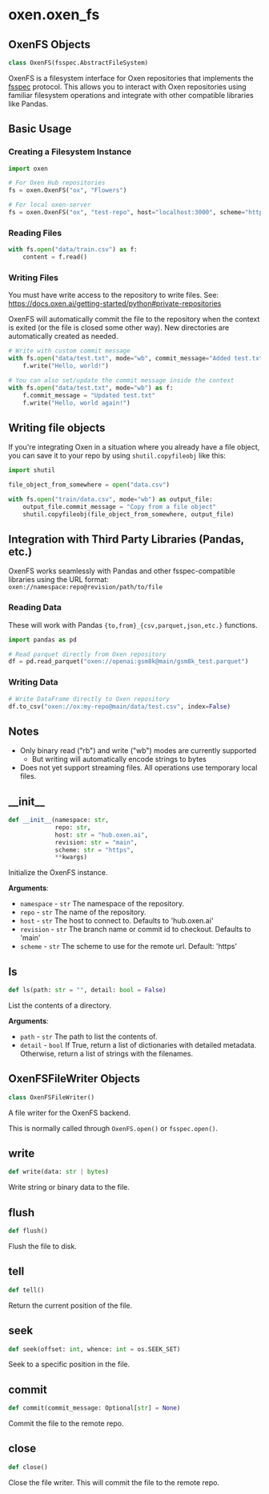 <a id="oxen.oxen_fs"></a>

# oxen.oxen\_fs

<a id="oxen.oxen_fs.OxenFS"></a>

## OxenFS Objects

```python
class OxenFS(fsspec.AbstractFileSystem)
```

OxenFS is a filesystem interface for Oxen repositories that implements the
[fsspec](https://filesystem-spec.readthedocs.io/en/latest/) protocol. This
allows you to interact with Oxen repositories using familiar filesystem
operations and integrate with other compatible libraries like Pandas.

## Basic Usage

### Creating a Filesystem Instance

```python
import oxen

# For Oxen Hub repositories
fs = oxen.OxenFS("ox", "Flowers")

# For local oxen-server
fs = oxen.OxenFS("ox", "test-repo", host="localhost:3000", scheme="http")
```

### Reading Files

```python
with fs.open("data/train.csv") as f:
    content = f.read()
```

### Writing Files

You must have write access to the repository to write files. See:
https://docs.oxen.ai/getting-started/python#private-repositories

OxenFS will automatically commit the file to the repository when the
context is exited (or the file is closed some other way). New
directories are automatically created as needed.

```python
# Write with custom commit message
with fs.open("data/test.txt", mode="wb", commit_message="Added test.txt") as f:
    f.write("Hello, world!")

# You can also set/update the commit message inside the context
with fs.open("data/test.txt", mode="wb") as f:
    f.commit_message = "Updated test.txt"
    f.write("Hello, world again!")
```

## Writing file objects

If you're integrating Oxen in a situation where you already have a file object,
you can save it to your repo by using `shutil.copyfileobj` like this:

```python
import shutil

file_object_from_somewhere = open("data.csv")

with fs.open("train/data.csv", mode="wb") as output_file:
    output_file.commit_message = "Copy from a file object"
    shutil.copyfileobj(file_object_from_somewhere, output_file)
```

## Integration with Third Party Libraries (Pandas, etc.)

OxenFS works seamlessly with Pandas and other fsspec-compatible libraries using
the URL format: `oxen://namespace:repo@revision/path/to/file`

### Reading Data

These will work with Pandas `{to,from}_{csv,parquet,json,etc.}` functions.

```python
import pandas as pd

# Read parquet directly from Oxen repository
df = pd.read_parquet("oxen://openai:gsm8k@main/gsm8k_test.parquet")
```

### Writing Data

```python
# Write DataFrame directly to Oxen repository
df.to_csv("oxen://ox:my-repo@main/data/test.csv", index=False)
```

## Notes
- Only binary read ("rb") and write ("wb") modes are currently supported
    - But writing will automatically encode strings to bytes
- Does not yet support streaming files. All operations use temporary local files.

<a id="oxen.oxen_fs.OxenFS.__init__"></a>

## \_\_init\_\_

```python
def __init__(namespace: str,
             repo: str,
             host: str = "hub.oxen.ai",
             revision: str = "main",
             scheme: str = "https",
             **kwargs)
```

Initialize the OxenFS instance.

**Arguments**:

- `namespace` - `str`
  The namespace of the repository.
- `repo` - `str`
  The name of the repository.
- `host` - `str`
  The host to connect to. Defaults to 'hub.oxen.ai'
- `revision` - `str`
  The branch name or commit id to checkout. Defaults to 'main'
- `scheme` - `str`
  The scheme to use for the remote url. Default: 'https'

<a id="oxen.oxen_fs.OxenFS.ls"></a>

## ls

```python
def ls(path: str = "", detail: bool = False)
```

List the contents of a directory.

**Arguments**:

- `path` - `str`
  The path to list the contents of.
- `detail` - `bool`
  If True, return a list of dictionaries with detailed metadata.
  Otherwise, return a list of strings with the filenames.

<a id="oxen.oxen_fs.OxenFSFileWriter"></a>

## OxenFSFileWriter Objects

```python
class OxenFSFileWriter()
```

A file writer for the OxenFS backend.

This is normally called through `OxenFS.open()` or `fsspec.open()`.

<a id="oxen.oxen_fs.OxenFSFileWriter.write"></a>

## write

```python
def write(data: str | bytes)
```

Write string or binary data to the file.

<a id="oxen.oxen_fs.OxenFSFileWriter.flush"></a>

## flush

```python
def flush()
```

Flush the file to disk.

<a id="oxen.oxen_fs.OxenFSFileWriter.tell"></a>

## tell

```python
def tell()
```

Return the current position of the file.

<a id="oxen.oxen_fs.OxenFSFileWriter.seek"></a>

## seek

```python
def seek(offset: int, whence: int = os.SEEK_SET)
```

Seek to a specific position in the file.

<a id="oxen.oxen_fs.OxenFSFileWriter.commit"></a>

## commit

```python
def commit(commit_message: Optional[str] = None)
```

Commit the file to the remote repo.

<a id="oxen.oxen_fs.OxenFSFileWriter.close"></a>

## close

```python
def close()
```

Close the file writer. This will commit the file to the remote repo.

